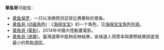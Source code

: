 '''章鱼哥'''可能指：
*[[章鱼保罗|章鱼保罗]]，一只以准确预测足球比赛著称的章鱼。
*[[章鱼哥_(动画角色)|章鱼哥 (动画角色)]]：《[[海绵宝宝|海绵宝宝]]》的一个角色，见[[海绵宝宝角色列表|海绵宝宝角色列表]]。
*[[章魚哥_(電影)|章魚哥 (電影)]]，2014年中國大陸動畫電影。
*[[章魚哥_(選舉)|章魚哥 (選舉)]]，臺灣選舉中能夠反映結果，各候選人得票率與實際結果誤差值最小的焦點選區。
{{disambig|cat=三字消歧义}}